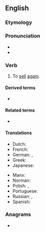==English==

===Etymology===
{{prefix|en|re|sell}}

===Pronunciation===
* {{IPA|en|/ɹiːˈsɛl/}}
* {{rhymes|en|ɛl}}

===Verb===
{{en-verb|resells|reselling|resold|resold}}

# To [[sell]] [[again]].

====Derived terms====
* {{l|en|reseller}}

====Related terms====
* {{l|en|resale}}

====Translations====
{{trans-top|To sell again}}
* Dutch: {{t|nl|dooverkopen}}
* French: {{t+|fr|revendre}}
* German: {{t|de|wiederverkaufen}}, {{t+|de|weiterverkaufen}}
* Greek: {{t+|el|μεταπουλώ}}
* Japanese: {{t+|ja|転売|alt=転売する|tr=てんばいする, tembai-suru|sc=Jpan}}
{{trans-mid}}
* Manx: {{t|gv|aachreck}}
* Norman: {{t|nrf|r'vendre}}
* Polish: {{t|pl|odsprzedać|pf}}, {{t|pl|odsprzedawać|impf}}
* Portuguese: {{t|pt|revender}}
* Russian: {{t+|ru|перепродать|pf}}, {{t+|ru|перепродавать|impf}}
* Spanish: {{t+|es|revender}}
{{trans-bottom}}

===Anagrams===
* {{anagrams|en|a=eellrs|Ellers|Seller|ellers|seller}}